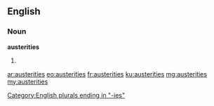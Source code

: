 ==English==

===Noun===
'''austerities'''

# {{plural of|austerity}}

[[Category:English plurals ending in "-ies"]]

[[ar:austerities]]
[[eo:austerities]]
[[fr:austerities]]
[[ku:austerities]]
[[mg:austerities]]
[[my:austerities]]